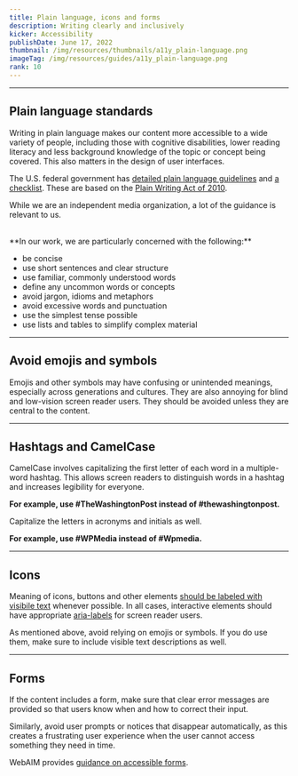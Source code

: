 ```yaml
---
title: Plain language, icons and forms
description: Writing clearly and inclusively
kicker: Accessibility
publishDate: June 17, 2022
thumbnail: /img/resources/thumbnails/a11y_plain-language.png
imageTag: /img/resources/guides/a11y_plain-language.png
rank: 10
---
```


---

## Plain language standards

Writing in plain language makes our content more accessible to a wide variety of people, including those with cognitive disabilities, lower reading literacy and less background knowledge of the topic or concept being covered. This also matters in the design of user interfaces.

The U.S. federal government has [detailed plain language guidelines](https://www.plainlanguage.gov/guidelines/) and [a checklist](https://www.plainlanguage.gov/resources/checklists/checklist/). These are based on the [Plain Writing Act of 2010](https://www.govinfo.gov/app/details/PLAW-111publ274).

While we are an independent media organization, a lot of the guidance is relevant to us.

<br />
**In our work, we are particularly concerned with the following:**

- be concise
- use short sentences and clear structure
- use familiar, commonly understood words
- define any uncommon words or concepts
- avoid jargon, idioms and metaphors
- avoid excessive words and punctuation
- use the simplest tense possible
- use lists and tables to simplify complex material

---

## Avoid emojis and symbols

Emojis and other symbols may have confusing or unintended meanings, especially across generations and cultures. They are also annoying for blind and low-vision screen reader users. They should be avoided unless they are central to the content.

---

## Hashtags and CamelCase

CamelCase involves capitalizing the first letter of each word in a multiple-word hashtag. This allows screen readers to distinguish words in a hashtag and increases legibility for everyone.

**For example, use #TheWashingtonPost instead of #thewashingtonpost.**

Capitalize the letters in acronyms and initials as well.

**For example, use #WPMedia instead of #Wpmedia.**

---

## Icons

Meaning of icons, buttons and other elements [should be labeled with visibile text](https://uxdesign.cc/label-your-icons-e2bd57366d37) whenever possible. In all cases, interactive elements should have appropriate [aria-labels](https://developer.mozilla.org/en-US/docs/Web/Accessibility/ARIA/Attributes/aria-label) for screen reader users.

As mentioned above, avoid relying on emojis or symbols. If you do use them, make sure to include visible text descriptions as well.

---

## Forms

If the content includes a form, make sure that clear error messages are provided so that users know when and how to correct their input.

Similarly, avoid user prompts or notices that disappear automatically, as this creates a frustrating user experience when the user cannot access something they need in time.

WebAIM provides [guidance on accessible forms](https://webaim.org/techniques/forms/#:~:text=Accessible%20forms%20are%20easy%20to,must%20be%20intuitive%20and%20descriptive.).
